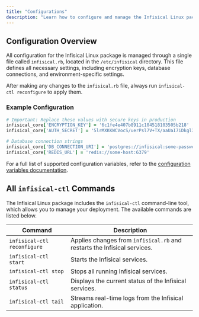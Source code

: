 ```yaml
---
title: "Configurations"
description: "Learn how to configure and manage the Infisical Linux package"
---
```


## Configuration Overview

All configuration for the Infisical Linux package is managed through a single file called `infisical.rb`, located in the `/etc/infisical` directory. 
This file defines all necessary settings, including encryption keys, database connections, and environment-specific settings.

<Info> After making any changes to the `infisical.rb` file, always run `infisical-ctl reconfigure` to apply them. </Info>

### Example Configuration

```ruby infisical.rb
# Important: Replace these values with secure keys in production
infisical_core['ENCRYPTION_KEY'] = '6c1fe4e407b8911c104518103505b218'
infisical_core['AUTH_SECRET'] = '5lrMXKKWCVocS/uerPsl7V+TX/aaUaI7iDkgl3tSmLE='

# Database connection strings
infisical_core['DB_CONNECTION_URI'] = 'postgres://infisical:some-password@some-host:5432/infisical'
infisical_core['REDIS_URL'] = 'redis://some-host:6379'
```

For a full list of supported configuration variables, refer to the [configuration variables documentation](/self-hosting/configuration/envars).

## All `infisical-ctl` Commands

The Infisical Linux package includes the `infisical-ctl` command-line tool, which allows you to manage your deployment. 
The available commands are listed below.

| Command                      | Description                                                                 |
|-----------------------------|-----------------------------------------------------------------------------|
| `infisical-ctl reconfigure` | Applies changes from `infisical.rb` and restarts the Infisical services.   |
| `infisical-ctl start`       | Starts the Infisical services.                                             |
| `infisical-ctl stop`        | Stops all running Infisical services.                                      |
| `infisical-ctl status`      | Displays the current status of the Infisical services.                     |
| `infisical-ctl tail`        | Streams real-time logs from the Infisical application.                     |